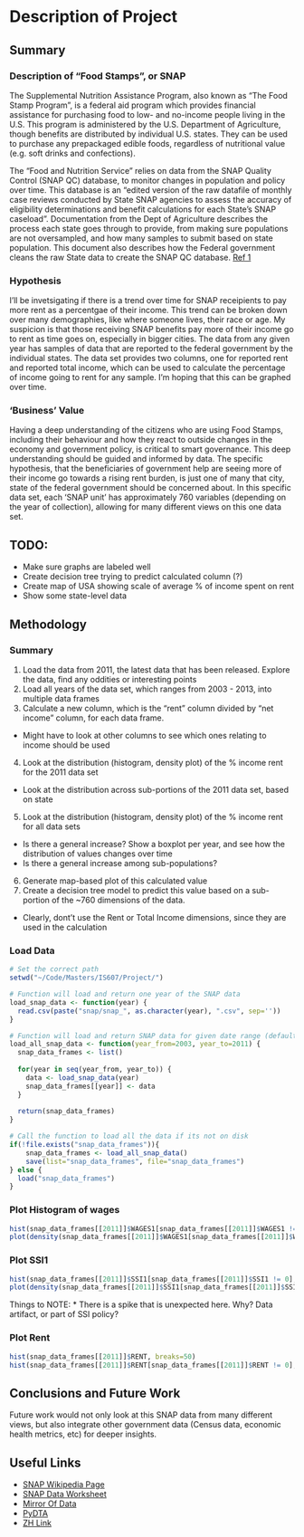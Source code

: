 Description of Project
======================

## Summary 

### Description of "Food Stamps", or SNAP

The Supplemental Nutrition Assistance Program, also known as "The Food Stamp Program", is a federal aid program which provides financial assistance for purchasing food to low- and no-income people living in the U.S.  This program is administered by the U.S. Department of Agriculture, though benefits are distributed by individual U.S. states. They can be used to purchase any prepackaged edible foods, regardless of nutritional value (e.g. soft drinks and confections). 

The "Food and Nutrition Service" relies on data from the SNAP Quality Control (SNAP QC) database, to monitor changes in population and policy over time. This database is an "edited version of the raw datafile of monthly case reviews conducted by State SNAP agencies to assess the accuracy of eligibility determinations and benefit calculations for each State’s SNAP caseload". Documentation from the Dept of Agriculture describes the process each state goes through to provide, from making sure populations are not oversampled, and how many samples to submit based on state population. This document also describes how the Federal government cleans the raw State data to create the SNAP QC database. [Ref 1][1]


### Hypothesis

I'll be invetsigating if there is a trend over time for SNAP receipients to pay more rent as a percentgae of their income. This trend can be broken down over many demographies, like where someone lives, their race or age. My suspicion is that those receiving SNAP benefits pay more of their income go to rent as time goes on, especially in bigger cities. The data from any given year has samples of data that are reported to the federal government by the individual states. The data set provides two columns, one for reported rent and reported total income, which can be used to calculate the percentage of income going to rent for any sample. I'm hoping that this can be graphed over time.


### 'Business' Value

Having a deep understanding of the citizens who are using Food Stamps, including their behaviour and how they react to outside changes in the economy and government policy, is critical to smart governance. This deep understanding should be guided and informed by data. The specific hypothesis, that the beneficiaries of government help are seeing more of their income go towards a rising rent burden, is just one of many that city, state of the federal government should be concerned about. In this specific data set, each 'SNAP unit' has approximately 760 variables (depending on the year of collection), allowing for many different views on this one data set.

## TODO:

* Make sure graphs are labeled well
* Create decision tree trying to predict calculated column (?)
* Create map of USA showing scale of average % of income spent on rent
* Show some state-level data

## Methodology

### Summary

1. Load the data from 2011, the latest data that has been released. Explore the data, find any oddities or interesting points
2. Load all years of the data set, which ranges from 2003 - 2013, into multiple data frames
3. Calculate a new column, which is the "rent" column divided by "net income" column, for each data frame.
  * Might have to look at other columns to see which ones relating to income should be used
4. Look at the distribution (histogram, density plot) of the % income rent for the 2011 data set
  * Look at the distribution across sub-portions of the 2011 data set, based on state
5. Look at the distribution (histogram, density plot) of the % income rent for all data sets
  * Is there a general increase? Show a boxplot per year, and see how the distribution of values changes over time
  * Is there a general increase among sub-populations?
6. Generate map-based plot of this calculated value 
7. Create a decision tree model to predict this value based on a sub-portion of the ~760 dimensions of the data.
  * Clearly, dont't use the Rent or Total Income dimensions, since they are used in the calculation

### Load Data

```r
# Set the correct path
setwd("~/Code/Masters/IS607/Project/")

# Function will load and return one year of the SNAP data
load_snap_data <- function(year) {
  read.csv(paste("snap/snap_", as.character(year), ".csv", sep=''))
}

# Function will load and return SNAP data for given date range (defaults to all years)
load_all_snap_data <- function(year_from=2003, year_to=2011) {
  snap_data_frames <- list()
  
  for(year in seq(year_from, year_to)) {
    data <- load_snap_data(year)
    snap_data_frames[[year]] <- data
  }
  
  return(snap_data_frames)
}

# Call the function to load all the data if its not on disk
if(!file.exists("snap_data_frames")){
    snap_data_frames <- load_all_snap_data()
    save(list="snap_data_frames", file="snap_data_frames")
} else {
  load("snap_data_frames")
}
```

### Plot Histogram of wages

```r
hist(snap_data_frames[[2011]]$WAGES1[snap_data_frames[[2011]]$WAGES1 != 0])
plot(density(snap_data_frames[[2011]]$WAGES1[snap_data_frames[[2011]]$WAGES1 != 0]))
```

### Plot SSI1

```r
hist(snap_data_frames[[2011]]$SSI1[snap_data_frames[[2011]]$SSI1 != 0], breaks=50) # Interesting spike
plot(density(snap_data_frames[[2011]]$SSI1[snap_data_frames[[2011]]$SSI1 != 0]))
```

Things to NOTE:
* There is a spike that is unexpected here. Why? Data artifact, or part of SSI policy?

### Plot Rent

```r
hist(snap_data_frames[[2011]]$RENT, breaks=50)
hist(snap_data_frames[[2011]]$RENT[snap_data_frames[[2011]]$RENT != 0], breaks=50)
```

## Conclusions and Future Work

Future work would not only look at this SNAP data from many different views, but also integrate other government data (Census data, economic health metrics, etc) for deeper insights.

## Useful Links

* [SNAP Wikipedia Page](http://en.wikipedia.org/wiki/Supplemental_Nutrition_Assistance_Program)
* [SNAP Data Worksheet](http://hostm142.mathematica-mpr.com/fns/2011/tech%20doc%202011.pdf_2011)
* [Mirror Of Data](http://soda.pop.psu.edu/cgi-bin/broker?_SERVICE=sodapop&_PROGRAM=sodaprog.extract_function.sas&coll=snap&ds=qcfy2011)
* [PyDTA](http://presbrey.mit.edu/PyDTA#export_to_CSV)
* [ZH Link](http://www.zerohedge.com/news/2013-12-09/rent-too-damned-high)

[1]: http://hostm142.mathematica-mpr.com/fns/2011/tech%20doc%202011.pdf_2011 "SNAP Data Document"
